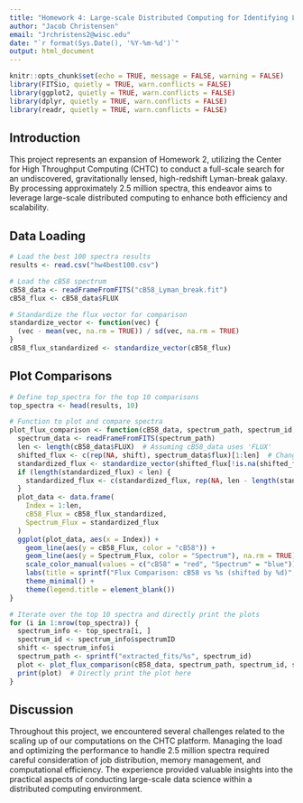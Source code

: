 ```yaml
---
title: "Homework 4: Large-scale Distributed Computing for Identifying Lyman-break Galaxies"
author: "Jacob Christensen"
email: "Jrchristens2@wisc.edu"
date: "`r format(Sys.Date(), '%Y-%m-%d')`"
output: html_document
---
```


```r
knitr::opts_chunk$set(echo = TRUE, message = FALSE, warning = FALSE)
library(FITSio, quietly = TRUE, warn.conflicts = FALSE)
library(ggplot2, quietly = TRUE, warn.conflicts = FALSE)
library(dplyr, quietly = TRUE, warn.conflicts = FALSE)
library(readr, quietly = TRUE, warn.conflicts = FALSE)
```

## **Introduction**

This project represents an expansion of Homework 2, utilizing the Center for High Throughput Computing (CHTC) to conduct a full-scale search for an undiscovered, gravitationally lensed, high-redshift Lyman-break galaxy. By processing approximately 2.5 million spectra, this endeavor aims to leverage large-scale distributed computing to enhance both efficiency and scalability.

## **Data Loading**
```r
# Load the best 100 spectra results
results <- read.csv("hw4best100.csv")

# Load the cB58 spectrum
cB58_data <- readFrameFromFITS("cB58_Lyman_break.fit")
cB58_flux <- cB58_data$FLUX

# Standardize the flux vector for comparison
standardize_vector <- function(vec) {
  (vec - mean(vec, na.rm = TRUE)) / sd(vec, na.rm = TRUE)
}
cB58_flux_standardized <- standardize_vector(cB58_flux)

```

## **Plot Comparisons**
```r
# Define top_spectra for the top 10 comparisons
top_spectra <- head(results, 10)

# Function to plot and compare spectra
plot_flux_comparison <- function(cB58_data, spectrum_path, spectrum_id, shift) {
  spectrum_data <- readFrameFromFITS(spectrum_path)
  len <- length(cB58_data$FLUX)  # Assuming cB58_data uses 'FLUX'
  shifted_flux <- c(rep(NA, shift), spectrum_data$flux)[1:len]  # Changed from FLUX to flux
  standardized_flux <- standardize_vector(shifted_flux[!is.na(shifted_flux)])
  if (length(standardized_flux) < len) {
    standardized_flux <- c(standardized_flux, rep(NA, len - length(standardized_flux)))
  }
  plot_data <- data.frame(
    Index = 1:len,
    cB58_Flux = cB58_flux_standardized,
    Spectrum_Flux = standardized_flux
  )
  ggplot(plot_data, aes(x = Index)) +
    geom_line(aes(y = cB58_Flux, color = "cB58")) +
    geom_line(aes(y = Spectrum_Flux, color = "Spectrum"), na.rm = TRUE) +
    scale_color_manual(values = c("cB58" = "red", "Spectrum" = "blue")) +
    labs(title = sprintf("Flux Comparison: cB58 vs %s (shifted by %d)", spectrum_id, shift), color = "Spectrum") +
    theme_minimal() +
    theme(legend.title = element_blank())
}

# Iterate over the top 10 spectra and directly print the plots
for (i in 1:nrow(top_spectra)) {
  spectrum_info <- top_spectra[i, ]
  spectrum_id <- spectrum_info$spectrumID
  shift <- spectrum_info$i
  spectrum_path <- sprintf("extracted_fits/%s", spectrum_id)
  plot <- plot_flux_comparison(cB58_data, spectrum_path, spectrum_id, shift)
  print(plot)  # Directly print the plot here
}
```

## **Discussion**
Throughout this project, we encountered several challenges related to the scaling up of our computations on the CHTC platform. Managing the load and optimizing the performance to handle 2.5 million spectra required careful consideration of job distribution, memory management, and computational efficiency. The experience provided valuable insights into the practical aspects of conducting large-scale data science within a distributed computing environment.